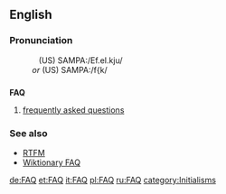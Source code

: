 ==English==

===Pronunciation===
:&nbsp;&nbsp;&nbsp;(US) SAMPA:/Ef.eI.kju/
:<i>or</i> (US) SAMPA:/f{k/

==={{acronym}}===
{{wikipedia}}
'''FAQ'''
# [[frequently asked questions]]

===See also===
* [[RTFM]]
* [[Wiktionary:Wiktionary FAQ|Wiktionary FAQ]]

[[de:FAQ]]
[[et:FAQ]]
[[it:FAQ]]
[[pl:FAQ]]
[[ru:FAQ]]
[[category:Initialisms]]